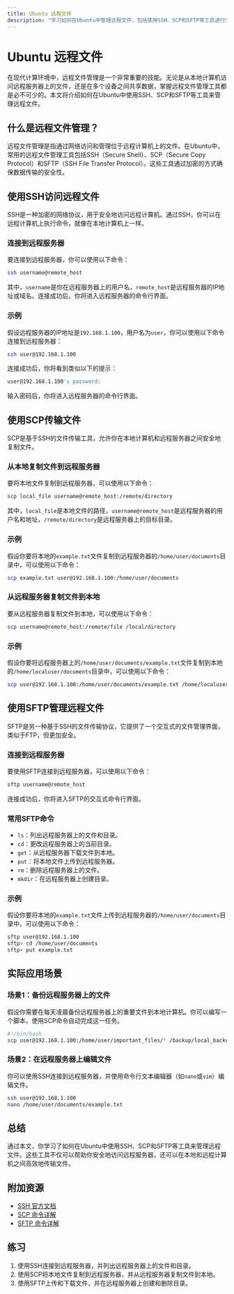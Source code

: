 ```yaml
---
title: Ubuntu 远程文件
description: "学习如何在Ubuntu中管理远程文件，包括使用SSH、SCP和SFTP等工具进行文件传输和远程访问。"
---
```


# Ubuntu 远程文件

在现代计算环境中，远程文件管理是一个非常重要的技能。无论是从本地计算机访问远程服务器上的文件，还是在多个设备之间共享数据，掌握远程文件管理工具都是必不可少的。本文将介绍如何在Ubuntu中使用SSH、SCP和SFTP等工具来管理远程文件。

## 什么是远程文件管理？

远程文件管理是指通过网络访问和管理位于远程计算机上的文件。在Ubuntu中，常用的远程文件管理工具包括SSH（Secure Shell）、SCP（Secure Copy Protocol）和SFTP（SSH File Transfer Protocol）。这些工具通过加密的方式确保数据传输的安全性。

## 使用SSH访问远程文件

SSH是一种加密的网络协议，用于安全地访问远程计算机。通过SSH，你可以在远程计算机上执行命令，就像在本地计算机上一样。

### 连接到远程服务器

要连接到远程服务器，你可以使用以下命令：

```bash
ssh username@remote_host
```

其中，`username`是你在远程服务器上的用户名，`remote_host`是远程服务器的IP地址或域名。连接成功后，你将进入远程服务器的命令行界面。

### 示例

假设远程服务器的IP地址是`192.168.1.100`，用户名为`user`，你可以使用以下命令连接到远程服务器：

```bash
ssh user@192.168.1.100
```

连接成功后，你将看到类似以下的提示：

```bash
user@192.168.1.100's password:
```

输入密码后，你将进入远程服务器的命令行界面。

## 使用SCP传输文件

SCP是基于SSH的文件传输工具，允许你在本地计算机和远程服务器之间安全地复制文件。

### 从本地复制文件到远程服务器

要将本地文件复制到远程服务器，可以使用以下命令：

```bash
scp local_file username@remote_host:/remote/directory
```

其中，`local_file`是本地文件的路径，`username@remote_host`是远程服务器的用户名和地址，`/remote/directory`是远程服务器上的目标目录。

### 示例

假设你要将本地的`example.txt`文件复制到远程服务器的`/home/user/documents`目录中，可以使用以下命令：

```bash
scp example.txt user@192.168.1.100:/home/user/documents
```

### 从远程服务器复制文件到本地

要从远程服务器复制文件到本地，可以使用以下命令：

```bash
scp username@remote_host:/remote/file /local/directory
```

### 示例

假设你要将远程服务器上的`/home/user/documents/example.txt`文件复制到本地的`/home/localuser/documents`目录中，可以使用以下命令：

```bash
scp user@192.168.1.100:/home/user/documents/example.txt /home/localuser/documents
```

## 使用SFTP管理远程文件

SFTP是另一种基于SSH的文件传输协议，它提供了一个交互式的文件管理界面，类似于FTP，但更加安全。

### 连接到远程服务器

要使用SFTP连接到远程服务器，可以使用以下命令：

```bash
sftp username@remote_host
```

连接成功后，你将进入SFTP的交互式命令行界面。

### 常用SFTP命令

- `ls`：列出远程服务器上的文件和目录。
- `cd`：更改远程服务器上的当前目录。
- `get`：从远程服务器下载文件到本地。
- `put`：将本地文件上传到远程服务器。
- `rm`：删除远程服务器上的文件。
- `mkdir`：在远程服务器上创建目录。

### 示例

假设你要将本地的`example.txt`文件上传到远程服务器的`/home/user/documents`目录中，可以使用以下命令：

```bash
sftp user@192.168.1.100
sftp> cd /home/user/documents
sftp> put example.txt
```

## 实际应用场景

### 场景1：备份远程服务器上的文件

假设你需要在每天凌晨备份远程服务器上的重要文件到本地计算机。你可以编写一个脚本，使用SCP命令自动完成这一任务。

```bash
#!/bin/bash
scp user@192.168.1.100:/home/user/important_files/* /backup/local_backup/
```

### 场景2：在远程服务器上编辑文件

你可以使用SSH连接到远程服务器，并使用命令行文本编辑器（如`nano`或`vim`）编辑文件。

```bash
ssh user@192.168.1.100
nano /home/user/documents/example.txt
```

## 总结

通过本文，你学习了如何在Ubuntu中使用SSH、SCP和SFTP等工具来管理远程文件。这些工具不仅可以帮助你安全地访问远程服务器，还可以在本地和远程计算机之间高效地传输文件。

## 附加资源

- [SSH 官方文档](https://www.openssh.com/manual.html)
- [SCP 命令详解](https://linux.die.net/man/1/scp)
- [SFTP 命令详解](https://linux.die.net/man/1/sftp)

## 练习

1. 使用SSH连接到远程服务器，并列出远程服务器上的文件和目录。
2. 使用SCP将本地文件复制到远程服务器，并从远程服务器复制文件到本地。
3. 使用SFTP上传和下载文件，并在远程服务器上创建和删除目录。
